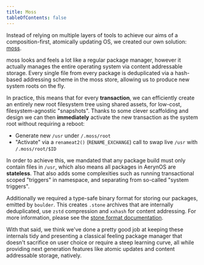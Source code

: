 ```yaml
---
title: Moss
tableOfContents: false
---
```


Instead of relying on multiple layers of tools to achieve our aims of a composition-first,
atomically updating OS, we created our own solution: [moss](https://github.com/AerynOS/os-tools).

moss looks and feels a lot like a regular package manager, however it actually manages the entire
operating system via content addressable storage. Every single file from every package is deduplicated
via a hash-based addressing scheme in the moss store, allowing us to produce new system roots on the fly.

In practice, this means that for every **transaction**, we can efficiently create an entirely new root
filesystem tree using shared assets, for low-cost, filesystem-agnostic "snapshots". Thanks to some clever
scaffolding and design we can then **immediately** activate the new transaction as the system root without
requiring a reboot:

  -  Generate new `/usr` under `/.moss/root`
  - "Activate" via a `renameat2()` (`RENAME_EXCHANGE`) call to swap live `/usr` with `/.moss/root/$ID`

In order to achieve this, we mandated that any package build must only contain files in `/usr`, which also
means all packages in AerynOS are **stateless**. That also adds some complexities such as running transactional
scoped "triggers" in namespace, and separating from so-called "system triggers".

Additionally we required a type-safe binary format for storing our packages, emitted by `boulder`. This creates
`.stone` archives that are internally deduplicated, use `zstd` compression and `xxhash` for content addressing.
For more information, please see the [stone format documentation](https://aerynos.dev/developers/stone/).

With that said, we think we've done a pretty good job at keeping these internals tidy and presenting a classical
feeling package manager that doesn't sacrifice on user choice or require a steep learning curve, all while providing
next generation features like atomic updates and content addressable storage, natively.
